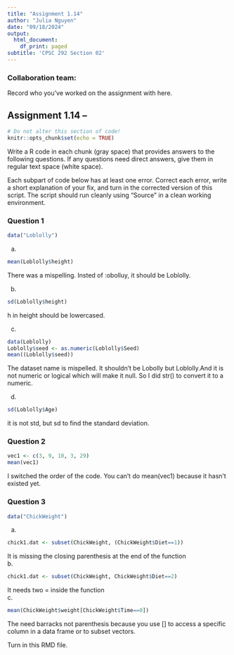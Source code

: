 ```yaml
---
title: "Assignment 1.14"
author: "Julia Nguyen"
date: "09/18/2024"
output:
  html_document:
    df_print: paged
subtitle: 'CPSC 292 Section 02'
---
```


### Collaboration team: 

Record who you've worked on the assignment with here. 


## Assignment 1.14 -- 

```r
# Do not alter this section of code!
knitr::opts_chunk$set(echo = TRUE)
```

Write a R code in each chunk (gray space) that provides answers to the following questions. If any questions need direct answers, give them in regular text space (white space).

Each subpart of code below has at least one error. Correct each error, write a short explanation of your fix, and turn in the corrected version of this script. The script should run cleanly using "Source" in a clean working environment.

### Question 1

```r
data("Loblolly")
```

  a. 

```r
mean(Loblolly$height)
```
  
  There was a mispelling. Insted of :obolluy, it should be Loblolly.
  
  b. 
  
```r
sd(Loblolly$height)
```
  
 h in height should be lowercased.
  
  c. 
  
```r
data(Loblolly)
Loblolly$seed <- as.numeric(Loblolly$Seed)
mean((Loblolly$seed))

```

  The dataset name is mispelled. It shouldn't be Lobolly but Loblolly.And it is not numeric or logical which will make it null. So I did str() to convert it to a numeric. 

  d. 
  
```r
sd(Loblolly$Age)
```

it is not std, but sd to find the standard deviation.

### Question 2
  
```r
vec1 <- c(3, 9, 10, 3, 29)
mean(vec1)
```

I switched the order of the code. You can't do mean(vec1) because it hasn't existed yet.

### Question 3

```r
data("ChickWeight")
```

  a. 
  
```r
chick1.dat <- subset(ChickWeight, (ChickWeight$Diet==1))

```
  
It is missing the closing parenthesis at the end of the function  
  b. 
  
```r
chick1.dat <- subset(ChickWeight, ChickWeight$Diet==2)
```
  
It needs two = inside the function  
  c. 
  
```r
mean(ChickWeight$weight[ChickWeight$Time==0])
```
  
The need barracks not parenthesis because you use [] to access a specific column in a data frame or to subset  vectors. 

Turn in this RMD file.